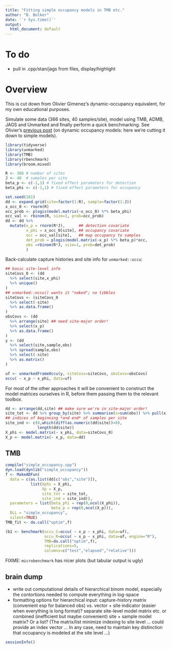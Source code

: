 ```yaml
---
title: "Fitting simple occupancy models in TMB etc."
author: "B. Bolker"
date: '`r Sys.time()`'
output:
  html_document: default
---
```


# To do

- pull in .cpp/stan/jags from files, display/highlight

# Overview

This is cut down from Olivier Gimenez's dynamic-occupancy equivalent, for my own educational purposes.

Simulate some data (366 sites, 40 samples/site), model using TMB, ADMB, JAGS and Unmarked and finally perform a quick benchmarking. See Olivier's [previous post](https://oliviergimenez.github.io/post/occupancy_in_admb/) (on dynamic occupancy models: here we're cutting it down to simple models).

```r
library(tidyverse)
library(unmarked)
library(TMB)
library(rbenchmark)
library(broom.mixed)
```

```r
R <- 366 # number of sites
J <- 40  # samples per site
beta_p <- c(-1,1) # fixed effect parameters for detection
beta_phi <- c(-1,1) # fixed effect parameters for occupancy

set.seed(101)
dd <- expand.grid(site=factor(1:R), sample=factor(1:J))
x_occ_0 <- rnorm(R)
occ_prob <- plogis(model.matrix(~x_occ_0) %*% beta_phi)
occ_val <- rbinom(R, size=1, prob=occ_prob)
dd <- dd %>%
  mutate(x_p = rnorm(R*J),      ## detection covariate
         x_phi = x_occ_0[site], ## occupancy covariate
         occ = occ_val[site],   ## map occupancy to samples
         det_prob = plogis(model.matrix(~x_p) %*% beta_p)*occ,
         obs =rbinom(R*J, size=1, prob=det_prob)
         )
```

Back-calculate capture histories and site info for `unmarked::occu`:

```r
## basic site-level info
siteCovs_0 <- (dd
  %>% select(site,x_phi)
  %>% unique()
)
## unmarked::occu() wants it "naked"; no tibbles
siteCovs <- (siteCovs_0
  %>% select(-site)
  %>% as.data.frame()
)
obsCovs <- (dd
  %>% arrange(site) ## need site-major order!
  %>% select(x_p)
  %>% as.data.frame()
)
y <- (dd
  %>% select(site,sample,obs)
  %>% spread(sample,obs)
  %>% select(-site)
  %>% as.matrix()
)
```

```r
uf <- unmarkedFrameOccu(y, siteCovs=siteCovs, obsCovs=obsCovs)
occu( ~ x_p ~ x_phi, data=uf)
```

For most of the other approaches it will be convenient to construct the model matrices ourselves in R, before them passing them to the relevant toolbox.

```r
dd <- arrange(dd,site) ## make sure we're in site-major order!
site_tot <- dd %>% group_by(site) %>% summarise(x=sum(obs)) %>% pull(x)
## indices of beginning *and end* of samples per site
site_ind <- c(0,which(diff(as.numeric(dd$site))>0),
              length(dd$site))
X_phi <- model.matrix(~ x_phi, data=siteCovs_0)
X_p <- model.matrix(~ x_p, data=dd)
```

## TMB

```r
compile("simple_occupancy.cpp")
dyn.load(dynlib("simple_occupancy"))
f <- MakeADFun(
  data = c(as.list(dd[c("obs","site")]),
           list(Xphi = X_phi,
                Xp = X_p,
                site_tot = site_tot,
                site_ind = site_ind)),
  parameters = list(beta_phi = rep(0,ncol(X_phi)),
                    beta_p = rep(0,ncol(X_p))),
  DLL = "simple_occupancy",
  silent=TRUE)
TMB_fit <- do.call("optim",f)
```

```r
(b1 <- benchmark(occu_C=occu( ~ x_p ~ x_phi, data=uf),
                 occu_R=occu( ~ x_p ~ x_phi, data=uf, engine="R"),
                 TMB=do.call("optim",f),
                 replications=5,
                 columns=c("test","elapsed","relative")))
```

FIXME: `microbenchmark` has nicer plots (but tabular output is ugly)

## brain dump

- write out computational details of hierarchical binom model, especially the contortions needed to compute everything in log-space
- formatting options for hierarchical input: capture-history matrix (convenient esp for balanced obs) vs. vector + site indicator (easier when everything is long format)? separate site-level model matrix etc. or combined (inefficient but maybe convenient) site + sample model matrix? Or a list? (The matrix/list minimize indexing to site level ... could provide an index vector ... In any case, need to maintain key distinction that occupancy is modeled at the site level ...)

```r
sessionInfo()
```
